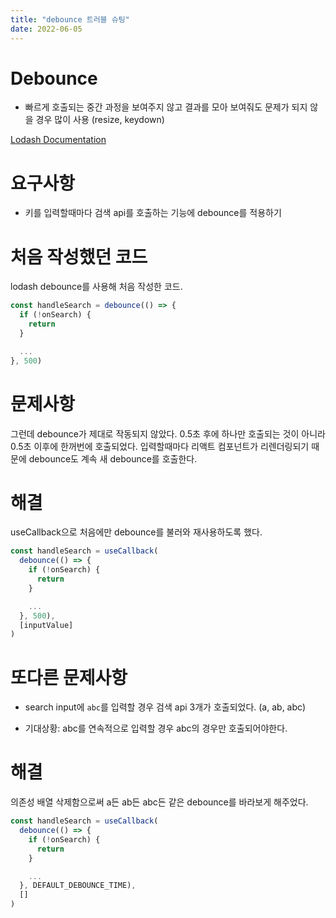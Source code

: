 ```yaml
---
title: "debounce 트러블 슈팅"
date: 2022-06-05
---
```


# Debounce

- 빠르게 호출되는 중간 과정을 보여주지 않고 결과를 모아 보여줘도 문제가 되지 않을 경우 많이 사용
  (resize, keydown)

[Lodash Documentation](https://lodash.com/docs/4.17.15#debounce)

# 요구사항

- 키를 입력할때마다 검색 api를 호출하는 기능에 debounce를 적용하기

# 처음 작성했던 코드

lodash debounce를 사용해 처음 작성한 코드.

```ts
const handleSearch = debounce(() => {
  if (!onSearch) {
    return
  }

  ...
}, 500)
```

# 문제사항

그런데 debounce가 제대로 작동되지 않았다.
0.5초 후에 하나만 호출되는 것이 아니라 0.5초 이후에 한꺼번에 호출되었다.
입력할때마다 리액트 컴포넌트가 리렌더링되기 때문에 debounce도 계속 새 debounce를 호출한다.

# 해결

useCallback으로 처음에만 debounce를 불러와 재사용하도록 했다.

```ts
const handleSearch = useCallback(
  debounce(() => {
    if (!onSearch) {
      return
    }

    ...
  }, 500),
  [inputValue]
)
```

# 또다른 문제사항

- search input에 `abc`를 입력할 경우 검색 api 3개가 호출되었다.
  (a, ab, abc)

- 기대상황: abc를 연속적으로 입력할 경우 abc의 경우만 호출되어야한다.

# 해결

의존성 배열 삭제함으로써 a든 ab든 abc든 같은 debounce를 바라보게 해주었다.

```ts
const handleSearch = useCallback(
  debounce(() => {
    if (!onSearch) {
      return
    }

    ...
  }, DEFAULT_DEBOUNCE_TIME),
  []
)
```
